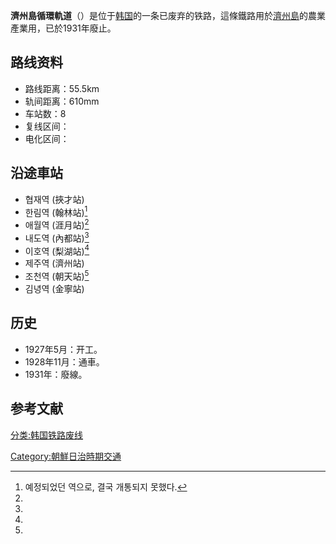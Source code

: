 {{expand|time=2015-03-11T12:51:50+00:00}}
{{prose|time=2015-03-11T12:51:50+00:00}}
'''濟州島循環軌道'''（{{kor|諺=제주도순환궤도|漢=濟州島循環軌道|羅=Jejudo Sunhwan Kwedo|f=y}}）是位于[[韩国|韩国]]的一条已废弃的铁路，這條鐵路用於[[濟州島|濟州島]]的農業產業用，已於1931年廢止。

== 路线资料 ==
*路线距离：55.5km
*轨间距离：610mm
*车站数：8
*复线区间：
*电化区间：

== 沿途車站 ==
* 협재역 (挾才站)
* 한림역 (翰林站)<ref name = "예정">예정되었던 역으로, 결국 개통되지 못했다.</ref>
* 애월역 (涯月站)<ref name = "예정"></ref>
* 내도역 (內都站)<ref name = "예정"></ref>
* 이호역 (梨湖站)<ref name = "예정"></ref>
* 제주역 (濟州站)
* 조천역 (朝天站)<ref name = "예정"></ref>
* 김녕역 (金寧站)

== 历史 ==
*1927年5月：开工。
*1928年11月：通車。
*1931年：廢線。

== 参考文献 ==
{{reflist}}

{{韩国铁道公社路线}}

[[分类:韩国铁路废线|分类:韩国铁路废线]]
[[Category:朝鮮日治時期交通|Category:朝鮮日治時期交通]]